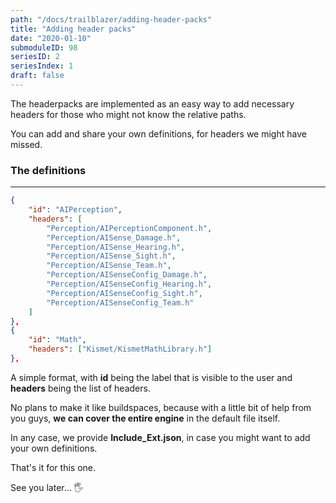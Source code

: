 ```yaml
---
path: "/docs/trailblazer/adding-header-packs"
title: "Adding header packs"
date: "2020-01-10"
submoduleID: 98
seriesID: 2
seriesIndex: 1
draft: false
---
```


The headerpacks are implemented as an easy way to add necessary headers for those who might not know the relative paths.

You can add and share your own definitions, for headers we might have missed.

### The definitions

---

```json
{
	"id": "AIPerception",
	"headers": [
		"Perception/AIPerceptionComponent.h",
		"Perception/AISense_Damage.h",
		"Perception/AISense_Hearing.h",
		"Perception/AISense_Sight.h",
		"Perception/AISense_Team.h",
		"Perception/AISenseConfig_Damage.h",
		"Perception/AISenseConfig_Hearing.h",
		"Perception/AISenseConfig_Sight.h",
		"Perception/AISenseConfig_Team.h"
	]
},
{
	"id": "Math",
	"headers": ["Kismet/KismetMathLibrary.h"]
},
```

A simple format, with **id** being the label that is visible to the user and **headers** being the list of headers.

No plans to make it like buildspaces, because with a little bit of help from you guys, **we can cover the entire engine** in the default file itself.

In any case, we provide **Include_Ext.json**, in case you might want to add your own definitions.

That's it for this one.

See you later... 🖐
